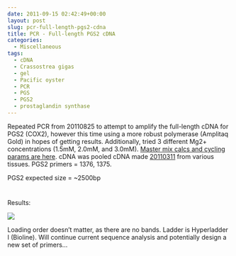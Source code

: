 ```yaml
---
date: 2011-09-15 02:42:49+00:00
layout: post
slug: pcr-full-length-pgs2-cdna
title: PCR - Full-length PGS2 cDNA
categories:
  - Miscellaneous
tags:
  - cDNA
  - Crassostrea gigas
  - gel
  - Pacific oyster
  - PCR
  - PGS
  - PGS2
  - prostaglandin synthase
---
```


Repeated PCR from 20110825 to attempt to amplify the full-length cDNA for PGS2 (COX2), however this time using a more robust polymerase (Amplitaq Gold) in hopes of getting results. Additionally, tried 3 different Mg2+ concentrations (1.5mM, 2.0mM, and 3.0mM). [Master mix calcs and cycling params are here](https://eagle.fish.washington.edu/Arabidopsis/Notebook%20Workup%20Files/20110914-01.jpg). cDNA was pooled cDNA made [20110311](/Sam%27s+Working+Notebook+Jan+2011+-+March+2011#sjw20110311) from various tissues. PGS2 primers = 1376, 1375.

PGS2 expected size = ~2500bp



# 



Results:

![](https://eagle.fish.washington.edu/Arabidopsis/20110914-01.JPG)

Loading order doesn't matter, as there are no bands. Ladder is Hyperladder I (Bioline). Will continue current sequence analysis and potentially design a new set of primers...
